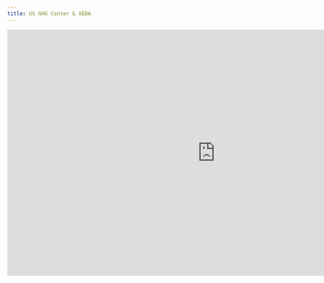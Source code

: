 ```yaml
---
title: US GHG Center & VEDA
---
```


<iframe
    src="https://docs.google.com/presentation/d/e/2PACX-1vQBiPRbUOK-8nLmnUorXWFHSpwMJhqpWwyLJfaoIAoS0ijLhWnSUFiqNLMo7CZC4r0B7nUcyT5y2NsJ/embed?start=false&loop=false&delayms=3000"
    frameborder="0"
    width="960"
    height="569"
    allowfullscreen="true"
    mozallowfullscreen="true"
    webkitallowfullscreen="true">
</iframe>